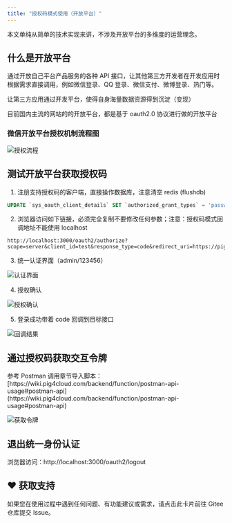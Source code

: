 ```yaml
---
title: "授权码模式使用（开放平台）"
---
```


本文单纯从简单的技术实现来讲，不涉及开放平台的多维度的运营理念。

## 什么是开放平台

通过开放自己平台产品服务的各种 API 接口，让其他第三方开发者在开发应用时根据需求直接调用，例如微信登录、QQ 登录、微信支付、微博登录、热门等。

让第三方应用通过开发平台，使得自身海量数据资源得到沉淀（变现）

目前国内主流的网站的的开放平台，都是基于 oauth2.0 协议进行做的开放平台

### 微信开放平台授权机制流程图

![授权流程](/images/1599314414672-bed5346e-83cb-48e4-a4ee-a4b85e455212.jpeg)

## 测试开放平台获取授权码

1. 注册支持授权码的客户端，<Warning>直接操作数据库，注意清空 redis (flushdb)</Warning>

```sql
UPDATE `sys_oauth_client_details` SET `authorized_grant_types` = 'password,refresh_token,authorization_code,client_credentials', `web_server_redirect_uri` = 'https://pig4cloud.com'WHERE `client_id` = 'test';
```

2. 浏览器访问如下链接，必须完全复制不要修改任何参数；<Warning>注意</Warning>：授权码模式回调地址不能使用 localhost

```shell
http://localhost:3000/oauth2/authorize?scope=server&client_id=test&response_type=code&redirect_uri=https://pig4cloud.com
```

3. 统一认证界面（admin/123456）

![认证界面](/images/1734249521088-b3b4863b-1a9d-43d6-93ca-30650858ecf6.png)

4. 授权确认

![授权确认](/images/1633962058487-fc8fa397-cb15-4fde-b7b4-7aab479af0a1.png)

5. 登录成功带着 code 回调到目标接口

![回调结果](https://minio.pigx.vip/oss/1633962131.png)

## 通过授权码获取交互令牌

<Warning>
参考 Postman 调用章节导入脚本：[https://wiki.pig4cloud.com/backend/function/postman-api-usage#postman-api](https://wiki.pig4cloud.com/backend/function/postman-api-usage#postman-api)
</Warning>

![获取令牌](/images/1661931726658-9d90fc59-3940-40e6-b1a4-8d06aab842f4.png)

## 退出统一身份认证

浏览器访问：http://localhost:3000/oauth2/logout

## ♥️ 获取支持
<Card title="遇到问题？" horizontal icon="link" href="https://gitee.com/log4j/pig/issues">
  如果您在使用过程中遇到任何问题、有功能建议或需求，请点击此卡片前往 Gitee 仓库提交 Issue。
</Card>

